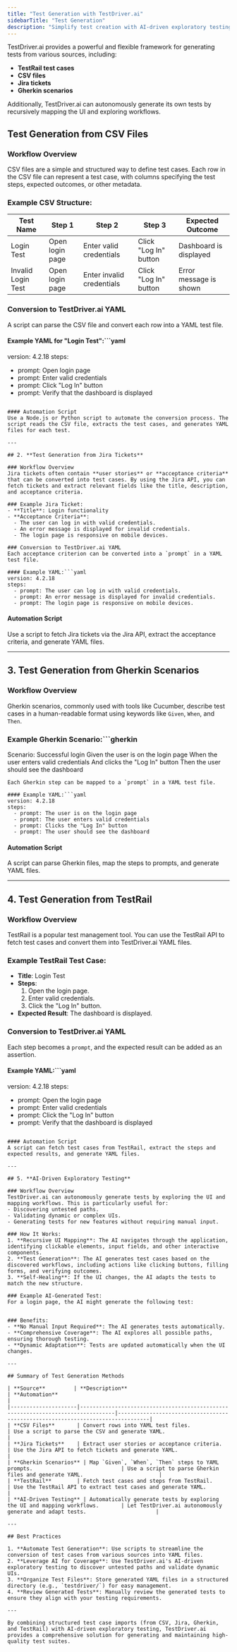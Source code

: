 ```yaml
---
title: "Test Generation with TestDriver.ai"
sidebarTitle: "Test Generation"
description: "Simplify test creation with AI-driven exploratory testing."
---
```


TestDriver.ai provides a powerful and flexible framework for generating tests from various sources, including:
- **TestRail test cases**
- **CSV files**
- **Jira tickets**
- **Gherkin scenarios**

Additionally, TestDriver.ai can autonomously generate its own tests by recursively mapping the UI and exploring workflows.

## **Test Generation from CSV Files**

### Workflow Overview
CSV files are a simple and structured way to define test cases. Each row in the CSV file can represent a test case, with columns specifying the test steps, expected outcomes, or other metadata.

### Example CSV Structure:

| Test Name         | Step 1                  | Step 2                  | Step 3                  | Expected Outcome         |
|--------------------|-------------------------|-------------------------|-------------------------|--------------------------|
| Login Test         | Open login page         | Enter valid credentials | Click "Log In" button   | Dashboard is displayed   |
| Invalid Login Test | Open login page         | Enter invalid credentials | Click "Log In" button | Error message is shown   |

### Conversion to TestDriver.ai YAML
A script can parse the CSV file and convert each row into a YAML test file.

#### Example YAML for "Login Test":```yaml
version: 4.2.18
steps:
  - prompt: Open login page
  - prompt: Enter valid credentials
  - prompt: Click "Log In" button
  - prompt: Verify that the dashboard is displayed

```

#### Automation Script
Use a Node.js or Python script to automate the conversion process. The script reads the CSV file, extracts the test cases, and generates YAML files for each test.

---

## 2. **Test Generation from Jira Tickets**

### Workflow Overview
Jira tickets often contain **user stories** or **acceptance criteria** that can be converted into test cases. By using the Jira API, you can fetch tickets and extract relevant fields like the title, description, and acceptance criteria.

### Example Jira Ticket:
- **Title**: Login functionality
- **Acceptance Criteria**:
  - The user can log in with valid credentials.
  - An error message is displayed for invalid credentials.
  - The login page is responsive on mobile devices.

### Conversion to TestDriver.ai YAML
Each acceptance criterion can be converted into a `prompt` in a YAML test file.

#### Example YAML:```yaml
version: 4.2.18
steps:
  - prompt: The user can log in with valid credentials.
  - prompt: An error message is displayed for invalid credentials.
  - prompt: The login page is responsive on mobile devices.

```

#### Automation Script
Use a script to fetch Jira tickets via the Jira API, extract the acceptance criteria, and generate YAML files.

---

## 3. **Test Generation from Gherkin Scenarios**

### Workflow Overview
Gherkin scenarios, commonly used with tools like Cucumber, describe test cases in a human-readable format using keywords like `Given`, `When`, and `Then`.

### Example Gherkin Scenario:```gherkin
Scenario: Successful login
  Given the user is on the login page
  When the user enters valid credentials
  And clicks the "Log In" button
  Then the user should see the dashboard

```### Conversion to TestDriver.ai YAML
Each Gherkin step can be mapped to a `prompt` in a YAML test file.

#### Example YAML:```yaml
version: 4.2.18
steps:
  - prompt: The user is on the login page
  - prompt: The user enters valid credentials
  - prompt: Clicks the "Log In" button
  - prompt: The user should see the dashboard

```

#### Automation Script
A script can parse Gherkin files, map the steps to prompts, and generate YAML files.

---

## 4. **Test Generation from TestRail**

### Workflow Overview
TestRail is a popular test management tool. You can use the TestRail API to fetch test cases and convert them into TestDriver.ai YAML files.

### Example TestRail Test Case:
- **Title**: Login Test
- **Steps**:
  1. Open the login page.
  2. Enter valid credentials.
  3. Click the "Log In" button.
- **Expected Result**: The dashboard is displayed.

### Conversion to TestDriver.ai YAML
Each step becomes a `prompt`, and the expected result can be added as an assertion.

#### Example YAML:```yaml
version: 4.2.18
steps:
  - prompt: Open the login page
  - prompt: Enter valid credentials
  - prompt: Click the "Log In" button
  - prompt: Verify that the dashboard is displayed

```

#### Automation Script
A script can fetch test cases from TestRail, extract the steps and expected results, and generate YAML files.

---

## 5. **AI-Driven Exploratory Testing**

### Workflow Overview
TestDriver.ai can autonomously generate tests by exploring the UI and mapping workflows. This is particularly useful for:
- Discovering untested paths.
- Validating dynamic or complex UIs.
- Generating tests for new features without requiring manual input.

### How It Works:
1. **Recursive UI Mapping**: The AI navigates through the application, identifying clickable elements, input fields, and other interactive components.
2. **Test Generation**: The AI generates test cases based on the discovered workflows, including actions like clicking buttons, filling forms, and verifying outcomes.
3. **Self-Healing**: If the UI changes, the AI adapts the tests to match the new structure.

### Example AI-Generated Test:
For a login page, the AI might generate the following test:


### Benefits:
- **No Manual Input Required**: The AI generates tests automatically.
- **Comprehensive Coverage**: The AI explores all possible paths, ensuring thorough testing.
- **Dynamic Adaptation**: Tests are updated automatically when the UI changes.

---

## Summary of Test Generation Methods

| **Source**         | **Description**                                                                 | **Automation**                                                                 |
|---------------------|---------------------------------------------------------------------------------|--------------------------------------------------------------------------------|
| **CSV Files**       | Convert rows into YAML test files.                                              | Use a script to parse the CSV and generate YAML.                              |
| **Jira Tickets**    | Extract user stories or acceptance criteria.                                    | Use the Jira API to fetch tickets and generate YAML.                          |
| **Gherkin Scenarios** | Map `Given`, `When`, `Then` steps to YAML prompts.                            | Use a script to parse Gherkin files and generate YAML.                        |
| **TestRail**        | Fetch test cases and steps from TestRail.                                       | Use the TestRail API to extract test cases and generate YAML.                 |
| **AI-Driven Testing** | Automatically generate tests by exploring the UI and mapping workflows.       | Let TestDriver.ai autonomously generate and adapt tests.                      |

---

## Best Practices

1. **Automate Test Generation**: Use scripts to streamline the conversion of test cases from various sources into YAML files.
2. **Leverage AI for Coverage**: Use TestDriver.ai's AI-driven exploratory testing to discover untested paths and validate dynamic UIs.
3. **Organize Test Files**: Store generated YAML files in a structured directory (e.g., `testdriver/`) for easy management.
4. **Review Generated Tests**: Manually review the generated tests to ensure they align with your testing requirements.

---

By combining structured test case imports (from CSV, Jira, Gherkin, and TestRail) with AI-driven exploratory testing, TestDriver.ai provides a comprehensive solution for generating and maintaining high-quality test suites.
